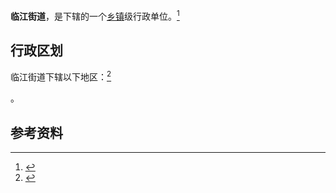 {{中国乡级行政区|21/06/03/003/000}}

'''临江街道'''，是{{PRC admin/fullname|21/06/03/003/000|3}}下辖的一个[[乡镇|乡镇]]级行政单位。<ref>{{PRC admin/ref sgc|{{PRC admin/parent|21/06/03/003/000}}}}</ref>

== 行政区划 ==

临江街道下辖以下地区：<ref>{{PRC admin/ref sgc|21/06/03/003/000}}</ref>

{{PRC admin/children|21/06/03/003/000}}。

== 参考资料 ==

{{reflist}}

{{行政区划小作品}}
{{PRC admin/navcat|21/06/03/003/000}}